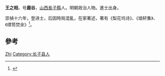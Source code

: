 {{Otheruses|王之相}}
'''王之相'''，号'''鹿谷'''，[[山西|山西]][[長子縣|長子縣]]人。明朝政治人物。進士出身。

崇禎十六年，登进士，后因時局混亂，在家著述，著有《梨花坞诗》、《琅轩集》、《缥笥焚余》<ref>{{cite news|title=长子县进士名录|url=http://www.dfz.changzhi.gov.cn/960rn.jsp?urltype=news.NewsContentUrl&wbnewsid=232113&wbtreeid=21514|accessdate=2013-08-13|newspaper=长治市情网|deadurl=yes|archiveurl=https://web.archive.org/web/20130819035751/http://www.dfz.changzhi.gov.cn/960rn.jsp?urltype=news.NewsContentUrl&wbnewsid=232113&wbtreeid=21514|archivedate=2013年8月19日|df=}}</ref>。

== 參考 ==
{{Reflist}}

{{明朝人物小作品}}
{{崇禎十六年癸未科殿試金榜}}

{{Authority control}}
{{DEFAULTSORT:Wang王}}
[[Category:王姓|Zhi]]
[[Category:长子县人|Category:长子县人]]